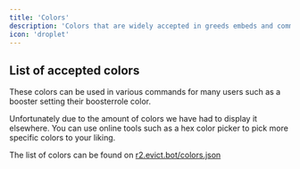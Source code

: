 ```yaml
---
title: 'Colors'
description: 'Colors that are widely accepted in greeds embeds and commands'
icon: 'droplet'
---
```


## List of accepted colors
These colors can be used in various commands for many users such as a booster setting their boosterrole color. 

<Note>Unfortunately due to the amount of colors we have had to display it elsewhere.</Note>
<Tip>You can use online tools such as a hex color picker to pick more specific colors to your liking.</Tip>

The list of colors can be found on [r2.evict.bot/colors.json](https://r2.evict.bot/colors.json)